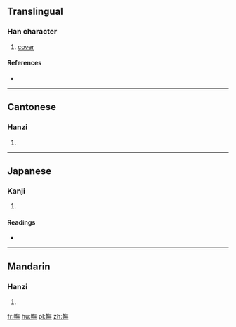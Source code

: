 ==Translingual==
{{Han etyl}}

===Han character===
{{Han char|rn=50|rad=巾|as=12|sn=15|four=48231|canj=LBOTF|ids=⿰巾無}}

# [[cover]]

====References====
* {{Han ref|kx=0336.220|dkj=09081|dj=0643.210|hdz=10754.060|uh=5E60|ud=24160|bh=E570|bd=58736}}

----

==Cantonese==

===Hanzi===
{{yue-hanzi|jyut=[[fu1]]|y=fu1}}

# {{defn|lang=yue|sort=巾12}}

----

==Japanese==

===Kanji===
{{ja-kanji|grade=|rs=巾12}}

# {{defn|lang=ja|sort=巾12}}

====Readings====
* {{ja-readings|on=[[こ]] (ko), [[く]] (ku), [[ぶ]] (bu), [[む]] (mu)|kun=[[おほひ]] (ohohi), [[おほふ]] (ohofu)}}

----

==Mandarin==

===Hanzi===
{{cmn-hanzi|pin=[[hū]] ([[hu1]])|wg=hu<sup>1</sup>}}

# {{defn|lang=cmn|sort=巾12}}

[[fr:幠]]
[[hu:幠]]
[[pl:幠]]
[[zh:幠]]
